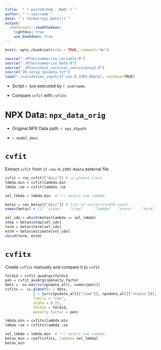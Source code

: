 ```yaml
---
title:  "`r paste0(bnm,'.Rmd:')`"
author: "`r username`"
date: "`r format(Sys.Date())`"
output:
  rmdformats::readthedown:
    lightbox: true
    use_bookdown: true
---
```


<!-- SETUP  -->

```r
knitr::opts_chunk$set(echo = TRUE, comment="#>")
```

```r

source("./Rfun/summarize_variable.R")
source("./Rfun/summarize_data.R")
source("./Rfun/check_survival_consistency2.R")
source("20.setup_npxdata.txt")
load("./validation_input/17-cox-0.25M3.Rdata", verbose=TRUE)
```

<!-- Section: Original NPX data -->

* Script `r bnm` executed by `r username`.

* Compare `cvfit` with `cvfitx`

# NPX Data: `npx_data_orig`

* Original NPX Data path: `r npx_dtpath`

* `r model_desc`

# `cvfit`


Extract `cvfit` from `17-cox-0.25M3.Rdata` external file

```r

cvfit = res_cvfit[["ALLx"]] # cv.glmnet class
lmbda.min = cvfit$lambda.min
lmbda.1se = cvfit$lambda.1se

sel_lmbda = lmbda.min  # !!! select one lambda

betas = res_betas[["ALLx"]] # list of vectors(n=958 each)
names(betas) # [1] "alpha"    "step"     "lambda"   "nzero"    "term"     "estimate" "mincv"    "comment" 

sel_idx = which(betas$lambda == sel_lmbda)
step = betas$step[sel_idx]
term = betas$term[sel_idx]
estm = betas$estimate[sel_idx]
cbind(term, estm)
```

# `cvfitx`

Create `cvfitx` manually and compare it to `cvfit`

```r
foldid = cvfit_auxArgs$foldid
pen = cvfit_auxArgs$penalty.factor
Xmtx =  as.matrix(npxdata_all[, names(pen)])
cvfitx <- cv.glmnet(x = Xmtx, 
             y = Surv(npxdata_all[["time"]], npxdata_all[["status"]]),
             family = "cox", 
             alpha = 0.25, 
             foldid = foldid,
             penalty.factor = pen)
```

```r
lmbda.min = cvfitx$lambda.min
lmbda.1se = cvfitx$lambda.1se

sel_lmbda = lmbda.min  # !!! select one lambda
betax_min = coef(cvfitx, lambda= sel_lmbda)
betax_min
```